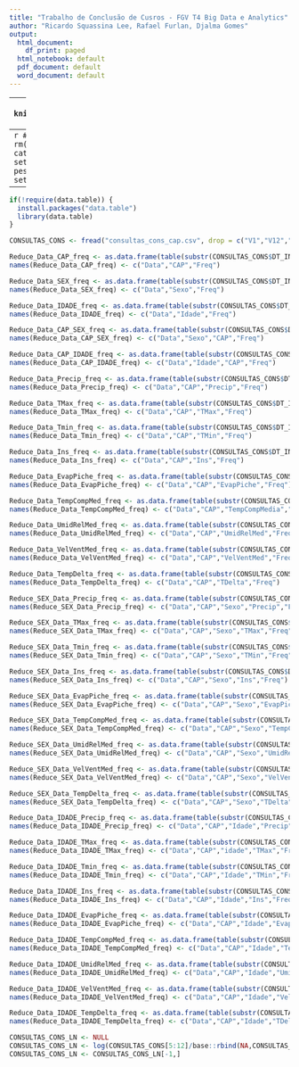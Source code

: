 ```yaml
---
title: "Trabalho de Conclusão de Cusros - FGV T4 Big Data e Analytics"
author: "Ricardo Squassina Lee, Rafael Furlan, Djalma Gomes"
output:
  html_document:
    df_print: paged
  html_notebook: default
  pdf_document: default
  word_document: default
---
```


---
```r
knitr::opts_chunk$set(echo = TRUE)
```


---
```r
#Iniciando o ambiente
rm(list = ls())
cat("\014") 
# setwd("~/Tresors/zz-pessoal/FGV/git/TCC")
setwd("./")
```

---
```r
if(!require(data.table)) {
  install.packages("data.table")
  library(data.table)
}

```

```r
CONSULTAS_CONS <- fread("consultas_cons_cap.csv", drop = c("V1","V12","V13"))
```


```r
Reduce_Data_CAP_freq <- as.data.frame(table(substr(CONSULTAS_CONS$DT_INTERNACAO,1,7),CONSULTAS_CONS$CAP))
names(Reduce_Data_CAP_freq) <- c("Data","CAP","Freq")

Reduce_Data_SEX_freq <- as.data.frame(table(substr(CONSULTAS_CONS$DT_INTERNACAO,1,7),CONSULTAS_CONS$SEXO_BENEFICIARIO))
names(Reduce_Data_SEX_freq) <- c("Data","Sexo","Freq")

Reduce_Data_IDADE_freq <- as.data.frame(table(substr(CONSULTAS_CONS$DT_INTERNACAO,1,7),CONSULTAS_CONS$IDADE_BENEFICIARIO))
names(Reduce_Data_IDADE_freq) <- c("Data","Idade","Freq")


```

```r

Reduce_Data_CAP_SEX_freq <- as.data.frame(table(substr(CONSULTAS_CONS$DT_INTERNACAO,1,7),CONSULTAS_CONS$SEXO_BENEFICIARIO,CONSULTAS_CONS$CAP))
names(Reduce_Data_CAP_SEX_freq) <- c("Data","Sexo","CAP","Freq")

Reduce_Data_CAP_IDADE_freq <- as.data.frame(table(substr(CONSULTAS_CONS$DT_INTERNACAO,1,7),CONSULTAS_CONS$IDADE_BENEFICIARIO,CONSULTAS_CONS$CAP))
names(Reduce_Data_CAP_IDADE_freq) <- c("Data","Idade","CAP","Freq")


```

```r

Reduce_Data_Precip_freq <- as.data.frame(table(substr(CONSULTAS_CONS$DT_INTERNACAO,1,7),CONSULTAS_CONS$CAP,CONSULTAS_CONS$CAP,CONSULTAS_CONS$Precip))
names(Reduce_Data_Precip_freq) <- c("Data","CAP","Precip","Freq")

Reduce_Data_TMax_freq <- as.data.frame(table(substr(CONSULTAS_CONS$DT_INTERNACAO,1,7),CONSULTAS_CONS$CAP,CONSULTAS_CONS$CAP,CONSULTAS_CONS$TMax))
names(Reduce_Data_TMax_freq) <- c("Data","CAP","TMax","Freq")

Reduce_Data_Tmin_freq <- as.data.frame(table(substr(CONSULTAS_CONS$DT_INTERNACAO,1,7),CONSULTAS_CONS$CAP,CONSULTAS_CONS$TMin))
names(Reduce_Data_Tmin_freq) <- c("Data","CAP","TMin","Freq")

Reduce_Data_Ins_freq <- as.data.frame(table(substr(CONSULTAS_CONS$DT_INTERNACAO,1,7),CONSULTAS_CONS$CAP,CONSULTAS_CONS$Ins))
names(Reduce_Data_Ins_freq) <- c("Data","CAP","Ins","Freq")

Reduce_Data_EvapPiche_freq <- as.data.frame(table(substr(CONSULTAS_CONS$DT_INTERNACAO,1,7),CONSULTAS_CONS$CAP,CONSULTAS_CONS$EvapPiche))
names(Reduce_Data_EvapPiche_freq) <- c("Data","CAP","EvapPiche","Freq")

Reduce_Data_TempCompMed_freq <- as.data.frame(table(substr(CONSULTAS_CONS$DT_INTERNACAO,1,7),CONSULTAS_CONS$CAP,CONSULTAS_CONS$TempCompMedia))
names(Reduce_Data_TempCompMed_freq) <- c("Data","CAP","TempCompMedia","Freq")

Reduce_Data_UmidRelMed_freq <- as.data.frame(table(substr(CONSULTAS_CONS$DT_INTERNACAO,1,7),CONSULTAS_CONS$CAP,CONSULTAS_CONS$UmidRelMed))
names(Reduce_Data_UmidRelMed_freq) <- c("Data","CAP","UmidRelMed","Freq")

Reduce_Data_VelVentMed_freq <- as.data.frame(table(substr(CONSULTAS_CONS$DT_INTERNACAO,1,7),CONSULTAS_CONS$CAP,CONSULTAS_CONS$VelVentMed))
names(Reduce_Data_VelVentMed_freq) <- c("Data","CAP","VelVentMed","Freq")

Reduce_Data_TempDelta_freq <- as.data.frame(table(substr(CONSULTAS_CONS$DT_INTERNACAO,1,7),CONSULTAS_CONS$CAP,(CONSULTAS_CONS$TMax - CONSULTAS_CONS$TMin)))
names(Reduce_Data_TempDelta_freq) <- c("Data","CAP","TDelta","Freq")


```

```r
Reduce_SEX_Data_Precip_freq <- as.data.frame(table(substr(CONSULTAS_CONS$DT_INTERNACAO,1,7),CONSULTAS_CONS$CAP,CONSULTAS_CONS$SEXO_BENEFICIARIO,CONSULTAS_CONS$Precip))
names(Reduce_SEX_Data_Precip_freq) <- c("Data","CAP","Sexo","Precip","Freq")

Reduce_SEX_Data_TMax_freq <- as.data.frame(table(substr(CONSULTAS_CONS$DT_INTERNACAO,1,7),CONSULTAS_CONS$CAP,CONSULTAS_CONS$SEXO_BENEFICIARIO,CONSULTAS_CONS$TMax))
names(Reduce_SEX_Data_TMax_freq) <- c("Data","CAP","Sexo","TMax","Freq")

Reduce_SEX_Data_Tmin_freq <- as.data.frame(table(substr(CONSULTAS_CONS$DT_INTERNACAO,1,7),CONSULTAS_CONS$CAP,CONSULTAS_CONS$SEXO_BENEFICIARIO,CONSULTAS_CONS$TMin))
names(Reduce_SEX_Data_Tmin_freq) <- c("Data","CAP","Sexo","TMin","Freq")

Reduce_SEX_Data_Ins_freq <- as.data.frame(table(substr(CONSULTAS_CONS$DT_INTERNACAO,1,7),CONSULTAS_CONS$CAP,CONSULTAS_CONS$SEXO_BENEFICIARIO,CONSULTAS_CONS$Ins))
names(Reduce_SEX_Data_Ins_freq) <- c("Data","CAP","Sexo","Ins","Freq")

Reduce_SEX_Data_EvapPiche_freq <- as.data.frame(table(substr(CONSULTAS_CONS$DT_INTERNACAO,1,7),CONSULTAS_CONS$CAP,CONSULTAS_CONS$SEXO_BENEFICIARIO,CONSULTAS_CONS$EvapPiche))
names(Reduce_SEX_Data_EvapPiche_freq) <- c("Data","CAP","Sexo","EvapPiche","Freq")

Reduce_SEX_Data_TempCompMed_freq <- as.data.frame(table(substr(CONSULTAS_CONS$DT_INTERNACAO,1,7),CONSULTAS_CONS$CAP,CONSULTAS_CONS$SEXO_BENEFICIARIO,CONSULTAS_CONS$TempCompMedia))
names(Reduce_SEX_Data_TempCompMed_freq) <- c("Data","CAP","Sexo","TempCompMedia","Freq")

Reduce_SEX_Data_UmidRelMed_freq <- as.data.frame(table(substr(CONSULTAS_CONS$DT_INTERNACAO,1,7),CONSULTAS_CONS$CAP,CONSULTAS_CONS$SEXO_BENEFICIARIO,CONSULTAS_CONS$UmidRelMed))
names(Reduce_SEX_Data_UmidRelMed_freq) <- c("Data","CAP","Sexo","UmidRelMed","Freq")

Reduce_SEX_Data_VelVentMed_freq <- as.data.frame(table(substr(CONSULTAS_CONS$DT_INTERNACAO,1,7),CONSULTAS_CONS$CAP,CONSULTAS_CONS$SEXO_BENEFICIARIO,CONSULTAS_CONS$VelVentMed))
names(Reduce_SEX_Data_VelVentMed_freq) <- c("Data","CAP","Sexo","VelVentMed","Freq")

Reduce_SEX_Data_TempDelta_freq <- as.data.frame(table(substr(CONSULTAS_CONS$DT_INTERNACAO,1,7),CONSULTAS_CONS$CAP,CONSULTAS_CONS$SEXO_BENEFICIARIO,(CONSULTAS_CONS$TMax - CONSULTAS_CONS$TMin)))
names(Reduce_SEX_Data_TempDelta_freq) <- c("Data","CAP","Sexo","TDelta","Freq")


```

```r


Reduce_Data_IDADE_Precip_freq <- as.data.frame(table(substr(CONSULTAS_CONS$DT_INTERNACAO,1,7),CONSULTAS_CONS$CAP,CONSULTAS_CONS$IDADE_BENEFICIARIO,CONSULTAS_CONS$Precip))
names(Reduce_Data_IDADE_Precip_freq) <- c("Data","CAP","Idade","Precip","Freq")

Reduce_Data_IDADE_TMax_freq <- as.data.frame(table(substr(CONSULTAS_CONS$DT_INTERNACAO,1,7),CONSULTAS_CONS$CAP,CONSULTAS_CONS$IDADE_BENEFICIARIO,CONSULTAS_CONS$TMax))
names(Reduce_Data_IDADE_TMax_freq) <- c("Data","CAP","idade","TMax","Freq")

Reduce_Data_IDADE_Tmin_freq <- as.data.frame(table(substr(CONSULTAS_CONS$DT_INTERNACAO,1,7),CONSULTAS_CONS$CAP,CONSULTAS_CONS$IDADE_BENEFICIARIO,CONSULTAS_CONS$TMin))
names(Reduce_Data_IDADE_Tmin_freq) <- c("Data","CAP","Idade","TMin","Freq")

Reduce_Data_IDADE_Ins_freq <- as.data.frame(table(substr(CONSULTAS_CONS$DT_INTERNACAO,1,7),CONSULTAS_CONS$CAP,CONSULTAS_CONS$IDADE_BENEFICIARIO,CONSULTAS_CONS$Ins))
names(Reduce_Data_IDADE_Ins_freq) <- c("Data","CAP","Idade","Ins","Freq")

Reduce_Data_IDADE_EvapPiche_freq <- as.data.frame(table(substr(CONSULTAS_CONS$DT_INTERNACAO,1,7),CONSULTAS_CONS$CAP,CONSULTAS_CONS$IDADE_BENEFICIARIO,CONSULTAS_CONS$EvapPiche))
names(Reduce_Data_IDADE_EvapPiche_freq) <- c("Data","CAP","Idade","EvapPiche","Freq")

Reduce_Data_IDADE_TempCompMed_freq <- as.data.frame(table(substr(CONSULTAS_CONS$DT_INTERNACAO,1,7),CONSULTAS_CONS$CAP,CONSULTAS_CONS$IDADE_BENEFICIARIO,CONSULTAS_CONS$TempCompMedia))
names(Reduce_Data_IDADE_TempCompMed_freq) <- c("Data","CAP","Idade","TempCompMedia","Freq")

Reduce_Data_IDADE_UmidRelMed_freq <- as.data.frame(table(substr(CONSULTAS_CONS$DT_INTERNACAO,1,7),CONSULTAS_CONS$CAP,CONSULTAS_CONS$IDADE_BENEFICIARIO,CONSULTAS_CONS$UmidRelMed))
names(Reduce_Data_IDADE_UmidRelMed_freq) <- c("Data","CAP","Idade","UmidRelMed","Freq")

Reduce_Data_IDADE_VelVentMed_freq <- as.data.frame(table(substr(CONSULTAS_CONS$DT_INTERNACAO,1,7),CONSULTAS_CONS$CAP,CONSULTAS_CONS$IDADE_BENEFICIARIO,CONSULTAS_CONS$VelVentMed))
names(Reduce_Data_IDADE_VelVentMed_freq) <- c("Data","CAP","Idade","VelVentMed","Freq")

Reduce_Data_IDADE_TempDelta_freq <- as.data.frame(table(substr(CONSULTAS_CONS$DT_INTERNACAO,1,7),CONSULTAS_CONS$CAP,CONSULTAS_CONS$IDADE_BENEFICIARIO,(CONSULTAS_CONS$TMax - CONSULTAS_CONS$TMin)))
names(Reduce_Data_IDADE_TempDelta_freq) <- c("Data","CAP","Idade","TDelta","Freq")
```


```r
CONSULTAS_CONS_LN <- NULL
CONSULTAS_CONS_LN <- log(CONSULTAS_CONS[5:12]/base::rbind(NA,CONSULTAS_CONS[5:12][-nrow(CONSULTAS_CONS[5:12]),]))
CONSULTAS_CONS_LN <- CONSULTAS_CONS_LN[-1,]
```
